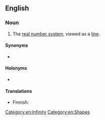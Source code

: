==English==
{{wikipedia}}

===Noun===
{{en-noun}}

# {{lb|en|mathematics}} The [[real number system]], viewed as a [[line]]. [[Category:en:Infinity]] [[Category:en:Shapes]]

====Synonyms====
* {{l|en|real number line}}

====Holonyms====
* {{l|en|real plane}}

====Translations====
{{trans-top|real numbers viewed as a line}}
* Finnish: {{t|fi|reaalisuora}}
{{trans-mid}}
{{trans-bottom}}